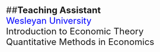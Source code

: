 <style type="text/css">
.main-container {
  max-width: 1200px;
  margin-left: auto;
  margin-right: auto;
}
</style>

<style type="text/css">
  body{
  font-size: 18pt;
}
</style>

##**Teaching Assistant**  
<span style="color:blue">Wesleyan University</span>  
Introduction to Economic Theory  
Quantitative Methods in Economics 
